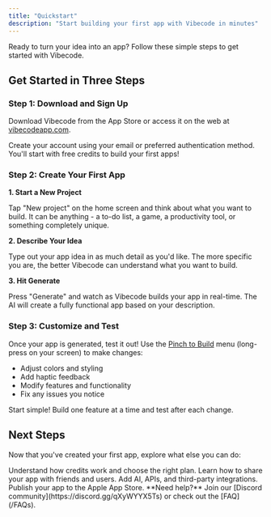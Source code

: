 ```yaml
---
title: "Quickstart"
description: "Start building your first app with Vibecode in minutes"
---
```


Ready to turn your idea into an app? Follow these simple steps to get started with Vibecode.

## Get Started in Three Steps

### Step 1: Download and Sign Up

Download Vibecode from the App Store or access it on the web at [vibecodeapp.com](https://www.vibecodeapp.com).

Create your account using your email or preferred authentication method. You'll start with free credits to build your first apps!

### Step 2: Create Your First App

**1. Start a New Project**

Tap "New project" on the home screen and think about what you want to build. It can be anything - a to-do list, a game, a productivity tool, or something completely unique.

**2. Describe Your Idea**

Type out your app idea in as much detail as you'd like. The more specific you are, the better Vibecode can understand what you want to build.

**3. Hit Generate**

Press "Generate" and watch as Vibecode builds your app in real-time. The AI will create a fully functional app based on your description.

### Step 3: Customize and Test

Once your app is generated, test it out! Use the [Pinch to Build](/Features/Pinch-to-Build) menu (long-press on your screen) to make changes:

- Adjust colors and styling
- Add haptic feedback
- Modify features and functionality
- Fix any issues you notice

<Tip>Start simple! Build one feature at a time and test after each change.</Tip>

## Next Steps

Now that you've created your first app, explore what else you can do:

<CardGroup cols={2}>

<Card title="Plans and Credits" icon="credit-card" href="/Getting-Started/Plans-and-Credits">
  Understand how credits work and choose the right plan.
</Card>

<Card title="Share Your App" icon="share-nodes" href="/Getting-Started/sharing-app">
  Learn how to share your app with friends and users.
</Card>

<Card title="Advanced Features" icon="wand-magic-sparkles" href="/Features/Integrations">
  Add AI, APIs, and third-party integrations.
</Card>

<Card title="Deploy to App Store" icon="mobile-screen-button" href="/Getting-Started/Deploy-App-Store">
  Publish your app to the Apple App Store.
</Card>

</CardGroup>

<Note>
  **Need help?** Join our [Discord community](https://discord.gg/qXyWYYX5Ts) or check out the [FAQ](/FAQs).
</Note>

